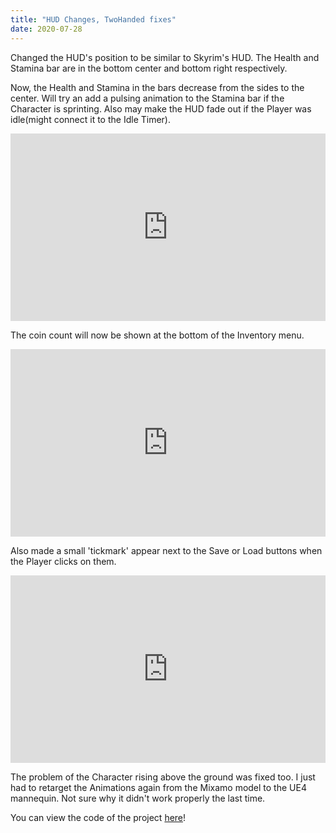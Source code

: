 ---
title: "HUD Changes, TwoHanded fixes"
date: 2020-07-28
---



Changed the HUD's position to be similar to Skyrim's HUD. The Health and Stamina bar are in the bottom center and bottom right respectively.

Now, the Health and Stamina in the bars decrease from the sides to the center. Will try an add a pulsing animation to the Stamina bar if
the Character is sprinting. Also may make the HUD fade out if the Player was idle(might connect it to the Idle Timer).

<iframe src="https://www.youtube.com/embed/peQYAgcdmyY" width="100%" height="300px" frameborder="0"> </iframe> 

The coin count will now be shown at the bottom of the Inventory menu.

<iframe src="https://www.youtube.com/embed/7cjQuwp7DlE" width="100%" height="300px" frameborder="0"> </iframe>

Also made a small 'tickmark' appear next to the Save or Load buttons when the Player clicks on them. 

<iframe src="https://www.youtube.com/embed/34AjCFuLqLA" width="100%" height="300px" frameborder="0"> </iframe> 

The problem of the Character rising above the ground was fixed too. I just had to retarget the Animations again from the Mixamo model 
to the UE4 mannequin. Not sure why it didn't work properly the last time.

You can view the code of the project [here](https://github.com/1Gokul/MedievalCombatProject)!



